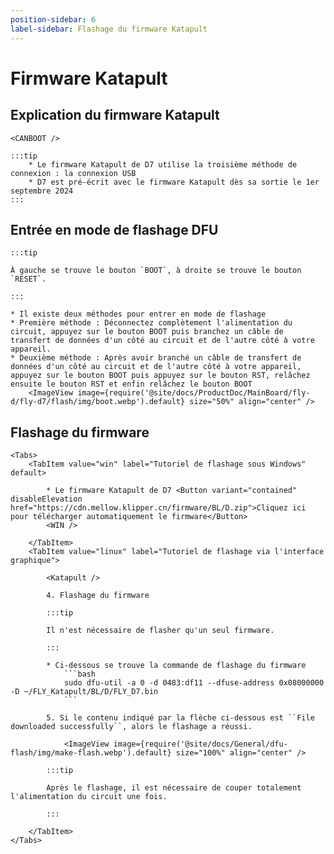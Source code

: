```yaml
---
position-sidebar: 6
label-sidebar: Flashage du firmware Katapult
---
```



# Firmware Katapult

## Explication du firmware Katapult

    <CANBOOT />

    :::tip
        * Le firmware Katapult de D7 utilise la troisième méthode de connexion : la connexion USB
        * D7 est pré-écrit avec le firmware Katapult dès sa sortie le 1er septembre 2024
    :::

## Entrée en mode de flashage DFU

    :::tip

    À gauche se trouve le bouton `BOOT`, à droite se trouve le bouton `RESET`.

    :::

    * Il existe deux méthodes pour entrer en mode de flashage
    * Première méthode : Déconnectez complètement l'alimentation du circuit, appuyez sur le bouton BOOT puis branchez un câble de transfert de données d'un côté au circuit et de l'autre côté à votre appareil.
    * Deuxième méthode : Après avoir branché un câble de transfert de données d'un côté au circuit et de l'autre côté à votre appareil, appuyez sur le bouton BOOT puis appuyez sur le bouton RST, relâchez ensuite le bouton RST et enfin relâchez le bouton BOOT
        <ImageView image={require('@site/docs/ProductDoc/MainBoard/fly-d/fly-d7/flash/img/boot.webp').default} size="50%" align="center" />

## Flashage du firmware
    <Tabs>
        <TabItem value="win" label="Tutoriel de flashage sous Windows" default>

            * Le firmware Katapult de D7 <Button variant="contained" disableElevation href="https://cdn.mellow.klipper.cn/firmware/BL/D.zip">Cliquez ici pour télécharger automatiquement le firmware</Button>
            <WIN />

        </TabItem>
        <TabItem value="linux" label="Tutoriel de flashage via l'interface graphique">

            <Katapult />

            4. Flashage du firmware

            :::tip

            Il n'est nécessaire de flasher qu'un seul firmware.

            :::

            * Ci-dessous se trouve la commande de flashage du firmware
                ```bash
                sudo dfu-util -a 0 -d 0483:df11 --dfuse-address 0x08000000 -D ~/FLY_Katapult/BL/D/FLY_D7.bin
                ```

            5. Si le contenu indiqué par la flèche ci-dessous est ``File downloaded successfully``, alors le flashage a réussi.

                <ImageView image={require('@site/docs/General/dfu-flash/img/make-flash.webp').default} size="100%" align="center" />

            :::tip

            Après le flashage, il est nécessaire de couper totalement l'alimentation du circuit une fois.

            :::

        </TabItem>
    </Tabs>